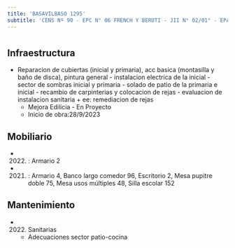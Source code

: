 ```yaml
---
title: 'BASAVILBASO 1295'
subtitle: 'CENS Nº 90 - EPC N° 06 FRENCH Y BERUTI - JII N° 02/01° - EPA N° 06 FRENCH Y BERUTI'
---
```


#
## Infraestructura

* Reparacion de cubiertas (inicial y primaria), acc basica (montasilla y baño de disca), pintura general - instalacion electrica de la inicial - sector de sombras inicial y primaria - solado de patio de la primaria e inicial - recambio de carpinterias y colocacion de rejas - evaluacion de instalacion sanitaria + ee: remediacion de rejas 
    + Mejora Edilicia - En Proyecto 
    + Inicio de obra:28/9/2023 



## Mobiliario

*  (2022) : Armario 2 

*  (2021) : Armario 4, Banco largo comedor 96, Escritorio 2, Mesa pupitre doble 75, Mesa usos múltiples 48, Silla escolar 152 





## Mantenimiento

*  (2022) Sanitarias 
    + Adecuaciones sector patio-cocina






